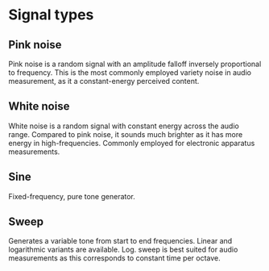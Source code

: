 # Signal types {#sec-signal-generator-types}

## Pink noise
Pink noise is a random signal with an amplitude falloff inversely proportional to frequency.
This is the most commonly employed variety noise in audio measurement, as it a constant-energy perceived content.

## White noise
White noise is a random signal with constant energy across the audio range.
Compared to pink noise, it sounds much brighter as it has more energy in high-frequencies.
Commonly employed for electronic apparatus measurements.

## Sine
Fixed-frequency, pure tone generator.

## Sweep
Generates a variable tone from start to end frequencies.
Linear and logarithmic variants are available.
Log. sweep is best suited for audio measurements as this corresponds to constant time per octave.

<!-- LIVEVERSIONS-->
